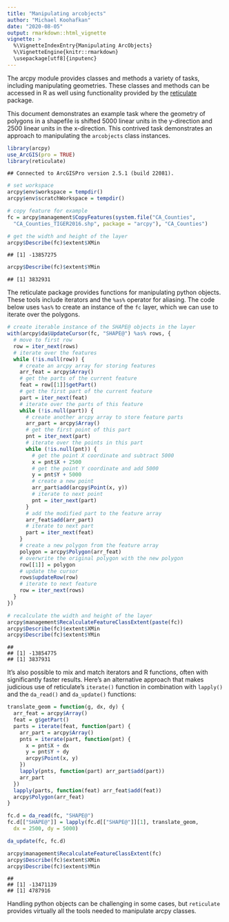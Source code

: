 ```yaml
---
title: "Manipulating arcobjects"
author: "Michael Koohafkan"
date: "2020-08-05"
output: rmarkdown::html_vignette
vignette: >
  %\VignetteIndexEntry{Manipulating ArcObjects}
  %\VignetteEngine{knitr::rmarkdown}
  \usepackage[utf8]{inputenc}
---
```


The arcpy module provides classes and methods a variety of tasks,
including manipulating geometries. These classes and methods can
be accessed in R as well using functionality provided by the 
[reticulate](https://cran.r-project.org/package=reticulate) 
package.

This document demonstrates an example task where the geometry of 
polygons in a shapefile is shifted 5000 linear units in the y-direction
and 2500 linear units in the x-direction. This contrived task 
demonstrates an approach to manipulating the `arcobjects` class 
instances.


```r
library(arcpy)
use_ArcGIS(pro = TRUE)
library(reticulate)
```


```
## Connected to ArcGISPro version 2.5.1 (build 22081).
```


```r
# set workspace
arcpy$env$workspace = tempdir()
arcpy$env$scratchWorkspace = tempdir()

# copy feature for example
fc = arcpy$management$CopyFeatures(system.file("CA_Counties",
  "CA_Counties_TIGER2016.shp", package = "arcpy"), "CA_Counties")

# get the width and height of the layer
arcpy$Describe(fc)$extent$XMin
```

```
## [1] -13857275
```

```r
arcpy$Describe(fc)$extent$YMin
```

```
## [1] 3832931
```

The reticulate package provides functions for manipulating python 
objects. These tools include iterators and the `%as%` operator
for aliasing. The code below uses `%as%` to create an instance
of the `fc` layer, which we can use to iterate over the polygons.


```r
# create iterable instance of the SHAPE@ objects in the layer
with(arcpy$da$UpdateCursor(fc, "SHAPE@") %as% rows, {
  # move to first row
  row = iter_next(rows)
  # iterate over the features
  while (!is.null(row)) {
    # create an arcpy array for storing features
    arr_feat = arcpy$Array()
    # get the parts of the current feature
    feat = row[[1]]$getPart()
    # get the first part of the current feature
    part = iter_next(feat)
    # iterate over the parts of this feature
    while (!is.null(part)) {
      # create another arcpy array to store feature parts
      arr_part = arcpy$Array()
      # get the first point of this part
      pnt = iter_next(part)
      # iterate over the points in this part
      while (!is.null(pnt)) {
        # get the point X coordinate and subtract 5000
        x = pnt$X + 2500
        # get the point Y coordinate and add 5000
        y = pnt$Y + 5000
        # create a new point
        arr_part$add(arcpy$Point(x, y))
        # iterate to next point
        pnt = iter_next(part)
      }
      # add the modified part to the feature array
      arr_feat$add(arr_part)
      # iterate to next part
      part = iter_next(feat)
    }
    # create a new polygon from the feature array
    polygon = arcpy$Polygon(arr_feat)
    # overwrite the original polygon with the new polygon
    row[[1]] = polygon
    # update the cursor
    rows$updateRow(row)
    # iterate to next feature
    row = iter_next(rows)
  }
})

# recalculate the width and height of the layer
arcpy$management$RecalculateFeatureClassExtent(paste(fc))
arcpy$Describe(fc)$extent$XMin
arcpy$Describe(fc)$extent$YMin
```

```
## 
## [1] -13854775
## [1] 3837931
```

It's also possible to mix and match iterators and R functions, often
with significantly faster results. Here's an alternative approach that
makes judicious use of reticulate's `iterate()`
function in combination with `lapply()` and the `da_read()` and
`da_update()` functions:


```r
translate_geom = function(g, dx, dy) {
  arr_feat = arcpy$Array()
  feat = g$getPart()
  parts = iterate(feat, function(part) {
    arr_part = arcpy$Array()
    pnts = iterate(part, function(pnt) {
      x = pnt$X + dx
      y = pnt$Y + dy
      arcpy$Point(x, y)
    })
    lapply(pnts, function(part) arr_part$add(part))
    arr_part
  })
  lapply(parts, function(feat) arr_feat$add(feat))
  arcpy$Polygon(arr_feat)
}

fc.d = da_read(fc, "SHAPE@")
fc.d[["SHAPE@"]] = lapply(fc.d[["SHAPE@"]][1], translate_geom,
  dx = 2500, dy = 5000)

da_update(fc, fc.d)

arcpy$management$RecalculateFeatureClassExtent(fc)
arcpy$Describe(fc)$extent$XMin
arcpy$Describe(fc)$extent$YMin
```

```
## 
## [1] -13471139
## [1] 4787916
```

Handling python objects can be challenging in some cases, but
`reticulate` provides virtually all the tools needed to manipulate
arcpy classes.



